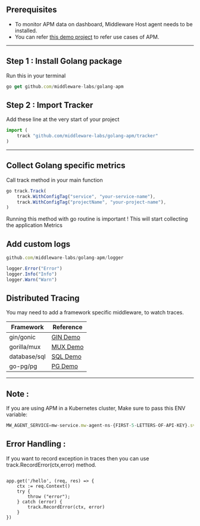 

## Prerequisites 

* To monitor APM data on dashboard, Middleware Host agent needs to be installed.
* You can refer [this demo project](https://github.com/middleware-labs/demo-apm/tree/master/golang) to refer use cases of APM.

--------------------

## Step 1 : Install Golang package

Run this in your terminal

```javascript Shell
go get github.com/middleware-labs/golang-apm
```


## Step 2 : Import Tracker

Add these line at the very start of your project

```javascript Shell
import (
    track "github.com/middleware-labs/golang-apm/tracker"
)
```

---------------------

## Collect Golang specific metrics

Call track method in your main function

```javascript Shell
go track.Track(
    track.WithConfigTag("service", "your-service-name"),
    track.WithConfigTag("projectName", "your-project-name"),
)
```

Running this method with go routine is important !
This will start collecting the application Metrics

## Add custom logs

```javascript Shell
github.com/middleware-labs/golang-apm/logger

logger.Error("Error")
logger.Info("Info")
logger.Warn("Warn")
```


## Distributed Tracing

You may need to add a framework specific middleware, to watch traces.

|Framework  |   Reference   |
|------             |    ---------  |
|gin/gonic          |   [GIN Demo](https://github.com/middleware-labs/demo-apm/tree/master/golang/features/trace/gin)   |
|gorilla/mux        |   [MUX Demo](https://github.com/middleware-labs/demo-apm/tree/master/golang/features/trace/mux)  |
|database/sql       |   [SQL Demo](https://github.com/middleware-labs/demo-apm/tree/master/golang/features/trace/sql)  |
|go-pg/pg           |   [PG Demo](https://github.com/middleware-labs/demo-apm/tree/master/golang/features/trace/pg)  |

---------------

## Note :

If you are using APM in a Kubernetes cluster, Make sure to pass this ENV variable:

```javascript Shell
MW_AGENT_SERVICE=mw-service.mw-agent-ns-{FIRST-5-LETTERS-OF-API-KEY}.svc.cluster.local
```


## Error Handling :

If you want to record exception in traces then you can use track.RecordError(ctx,error) method.

```golang

app.get('/hello', (req, res) => {
    ctx := req.Context()
    try {
        throw ("error");
    } catch (error) {
        track.RecordError(ctx, error)
    }
})

```
